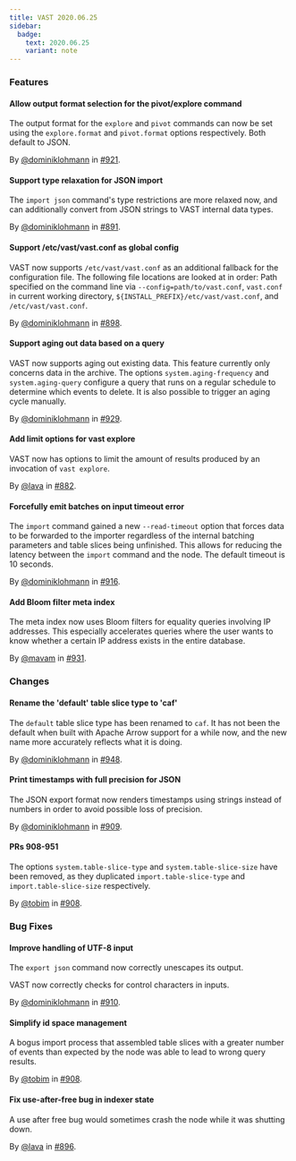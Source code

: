```yaml
---
title: VAST 2020.06.25
sidebar:
  badge:
    text: 2020.06.25
    variant: note
---
```


### Features

#### Allow output format selection for the pivot/explore command

The output format for the `explore` and `pivot` commands can now be set using
the `explore.format` and `pivot.format` options respectively. Both default to
JSON.

By [@dominiklohmann](https://github.com/dominiklohmann) in [#921](https://github.com/tenzir/tenzir/pull/921).

#### Support type relaxation for JSON import

The `import json` command's type restrictions are more relaxed now, and can
additionally convert from JSON strings to VAST internal data types.

By [@dominiklohmann](https://github.com/dominiklohmann) in [#891](https://github.com/tenzir/tenzir/pull/891).

#### Support /etc/vast/vast.conf as global config

VAST now supports `/etc/vast/vast.conf` as an additional fallback for the
configuration file. The following file locations are looked at in order: Path
specified on the command line via `--config=path/to/vast.conf`, `vast.conf` in
current working directory, `${INSTALL_PREFIX}/etc/vast/vast.conf`, and
`/etc/vast/vast.conf`.

By [@dominiklohmann](https://github.com/dominiklohmann) in [#898](https://github.com/tenzir/tenzir/pull/898).

#### Support aging out data based on a query

VAST now supports aging out existing data. This feature currently only concerns
data in the archive. The options `system.aging-frequency` and
`system.aging-query` configure a query that runs on a regular schedule to
determine which events to delete. It is also possible to trigger an aging cycle
manually.

By [@dominiklohmann](https://github.com/dominiklohmann) in [#929](https://github.com/tenzir/tenzir/pull/929).

#### Add limit options for vast explore

VAST now has options to limit the amount of results produced by an invocation of
`vast explore`.

By [@lava](https://github.com/lava) in [#882](https://github.com/tenzir/tenzir/pull/882).

#### Forcefully emit batches on input timeout error

The `import` command gained a new `--read-timeout` option that forces data to be
forwarded to the importer regardless of the internal batching parameters and
table slices being unfinished. This allows for reducing the latency between the
`import` command and the node. The default timeout is 10 seconds.

By [@dominiklohmann](https://github.com/dominiklohmann) in [#916](https://github.com/tenzir/tenzir/pull/916).

#### Add Bloom filter meta index

The meta index now uses Bloom filters for equality queries involving IP
addresses. This especially accelerates queries where the user wants to know
whether a certain IP address exists in the entire database.

By [@mavam](https://github.com/mavam) in [#931](https://github.com/tenzir/tenzir/pull/931).

### Changes

#### Rename the 'default' table slice type to 'caf'

The `default` table slice type has been renamed to `caf`. It has not been the
default when built with Apache Arrow support for a while now, and the new name
more accurately reflects what it is doing.

By [@dominiklohmann](https://github.com/dominiklohmann) in [#948](https://github.com/tenzir/tenzir/pull/948).

#### Print timestamps with full precision for JSON

The JSON export format now renders timestamps using strings instead of numbers
in order to avoid possible loss of precision.

By [@dominiklohmann](https://github.com/dominiklohmann) in [#909](https://github.com/tenzir/tenzir/pull/909).

#### PRs 908-951

The options `system.table-slice-type` and `system.table-slice-size` have been
removed, as they duplicated `import.table-slice-type` and
`import.table-slice-size` respectively.

By [@tobim](https://github.com/tobim) in [#908](https://github.com/tenzir/tenzir/pull/908).

### Bug Fixes

#### Improve handling of UTF-8 input

The `export json` command now correctly unescapes its output.

VAST now correctly checks for control characters in inputs.

By [@dominiklohmann](https://github.com/dominiklohmann) in [#910](https://github.com/tenzir/tenzir/pull/910).

#### Simplify id space management

A bogus import process that assembled table slices with a greater number of
events than expected by the node was able to lead to wrong query results.

By [@tobim](https://github.com/tobim) in [#908](https://github.com/tenzir/tenzir/pull/908).

#### Fix use-after-free bug in indexer state

A use after free bug would sometimes crash the node while it was shutting down.

By [@lava](https://github.com/lava) in [#896](https://github.com/tenzir/tenzir/pull/896).

